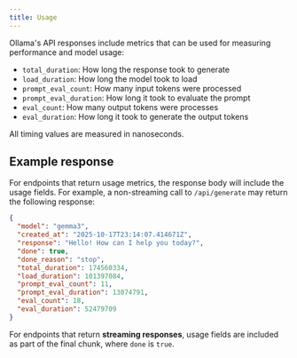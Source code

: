 ```yaml
---
title: Usage
---
```


Ollama's API responses include metrics that can be used for measuring performance and model usage:

* `total_duration`: How long the response took to generate
* `load_duration`: How long the model took to load
* `prompt_eval_count`: How many input tokens were processed
* `prompt_eval_duration`: How long it took to evaluate the prompt
* `eval_count`: How many output tokens were processes
* `eval_duration`: How long it took to generate the output tokens

All timing values are measured in nanoseconds.

## Example response

For endpoints that return usage metrics, the response body will include the usage fields. For example, a non-streaming call to `/api/generate` may return the following response:

```json
{
  "model": "gemma3",
  "created_at": "2025-10-17T23:14:07.414671Z",
  "response": "Hello! How can I help you today?",
  "done": true,
  "done_reason": "stop",
  "total_duration": 174560334,
  "load_duration": 101397084,
  "prompt_eval_count": 11,
  "prompt_eval_duration": 13074791,
  "eval_count": 18,
  "eval_duration": 52479709
}
```

For endpoints that return **streaming responses**, usage fields are included as part of the final chunk, where `done` is `true`.
